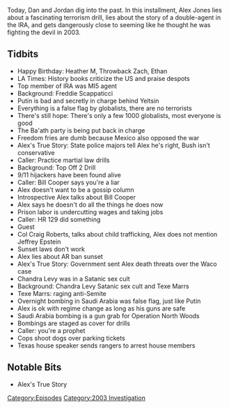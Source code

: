 {{DEFAULTSORT:
    #_EPISODE_0560:May 12-13, 2003
}}{{Episode
    | title             = May 12-13, 2003
    | caption           = [https://knowledgefight.libsyn.com/560-may-12-13-2003 Listen to this episode on Libsyn]
    | episodeNumber     = 560
    | length            = 01:42:19
    | airDate           = May 23, 2021
    | coverageStartDate = May 12, 2003
    | coverageEndDate   = May 13, 2003
    | episodeType       = [[:Category:2003 Investigation|2003 Investigation]]
    | appearance        = [[Freddie Scappaticci]], [[Vladimir Putin]], [[Boris Yeltsin]], [[Bill Cooper]], [[Craig Roberts]], [[Chandra Levy]], [[Texe Marrs]]
    | previousEpisode   = [[559: Noam Man's Land]]
    | nextEpisode       = [[561: Jordan Takes The Wheel 6]]
}}

{{Stub}}

Today, Dan and Jordan dig into the past. In this installment, Alex Jones lies about a fascinating terrorism drill, lies about the story of a double-agent in the IRA, and gets dangerously close to seeming like he thought he was fighting the devil in 2003.

==Tidbits==

*Happy Birthday: Heather M, Throwback Zach, Ethan
*LA Times: History books criticize the US and praise despots
*Top member of IRA was MI5 agent
*Background: Freddie Scappaticci
*Putin is bad and secretly in charge behind Yeltsin
*Everything is a false flag by globalists, there are no terrorists
*There's still hope: There's only a few 1000 globalists, most everyone is good
*The Ba'ath party is being put back in charge
*Freedom fries are dumb because Mexico also opposed the war
*Alex's True Story: State police majors tell Alex he's right, Bush isn't conservative
*Caller: Practice martial law drills
*Background: Top Off 2 Drill
*9/11 hijackers have been found alive
*Caller: Bill Cooper says you're a liar
*Alex doesn't want to be a gossip column
*Introspective Alex talks about Bill Cooper
*Alex says he doesn't do all the things he does now
*Prison labor is undercutting wages and taking jobs
*Caller: HR 129 did something
*Guest
*Col Craig Roberts, talks about child trafficking, Alex does not mention Jeffrey Epstein
*Sunset laws don't work
*Alex lies about AR ban sunset
*Alex's True Story: Government sent Alex death threats over the Waco case
*Chandra Levy was in a Satanic sex cult
*Background: Chandra Levy Satanic sex cult and Texe Marrs
*Texe Marrs: raging anti-Semite
*Overnight bombing in Saudi Arabia was false flag, just like Putin
*Alex is ok with regime change as long as his guns are safe
*Saudi Arabia bombing is a gun grab for Operation North Woods
*Bombings are staged as cover for drills
*Caller: you're a prophet
*Cops shoot dogs over parking tickets
*Texas house speaker sends rangers to arrest house members

==Notable Bits==

*Alex's True Story

[[Category:Episodes]]
[[Category:2003 Investigation]]
